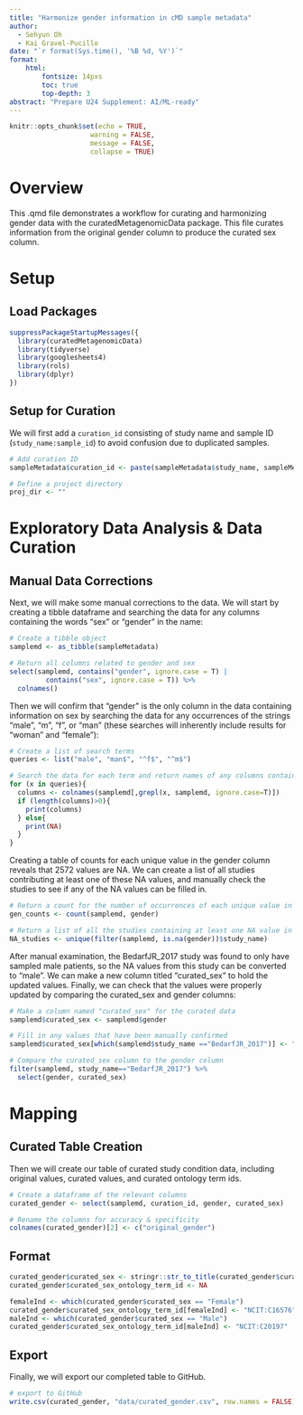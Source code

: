 ```yaml
---
title: "Harmonize gender information in cMD sample metadata"
author:
  - Sehyun Oh
  - Kai Gravel-Pucillo
date: "`r format(Sys.time(), '%B %d, %Y')`"
format:
    html:
        fontsize: 14pxs
        toc: true
        top-depth: 3
abstract: "Prepare U24 Supplement: AI/ML-ready"
---
```


```r
knitr::opts_chunk$set(echo = TRUE, 
                    warning = FALSE,
                    message = FALSE,
                    collapse = TRUE)
```

# Overview

This .qmd file demonstrates a workflow for curating and harmonizing gender data 
with the curatedMetagenomicData package.
This file curates information from the original gender column to produce the 
curated sex column.

# Setup
## Load Packages

```r
suppressPackageStartupMessages({
  library(curatedMetagenomicData)
  library(tidyverse)
  library(googlesheets4)
  library(rols)
  library(dplyr)
})
```

## Setup for Curation

We will first add a `curation_id` consisting of study name and sample ID (`study_name:sample_id`) to avoid confusion due to duplicated samples.

```r
# Add curation ID
sampleMetadata$curation_id <- paste(sampleMetadata$study_name, sampleMetadata$sample_id, sep = ":")

# Define a project directory
proj_dir <- ""
```

# Exploratory Data Analysis & Data Curation

## Manual Data Corrections

Next, we will make some manual corrections to the data.
We will start by creating a tibble dataframe and searching the data for any
columns containing the words "sex" or "gender" in the name:
```r
# Create a tibble object 
samplemd <- as_tibble(sampleMetadata)

# Return all columns related to gender and sex
select(samplemd, contains("gender", ignore.case = T) | 
         contains("sex", ignore.case = T)) %>%
  colnames()
```

Then we will confirm that "gender" is the only column in the data containing 
information on sex by searching the data for any occurrences of the strings
"male", "m", "f", or "man" (these searches will inherently include results for
"woman" and "female"):
```r
# Create a list of search terms
queries <- list("male", "man$", "^f$", "^m$")

# Search the data for each term and return names of any columns containing it
for (x in queries){
  columns <- colnames(samplemd[,grepl(x, samplemd, ignore.case=T)])
  if (length(columns)>0){
    print(columns)
  } else{
    print(NA)
  }
}
```

Creating a table of counts for each unique value in the gender column reveals 
that 2572 values are NA. We can create a list of all studies contributing at 
least one of these NA values, and manually check the studies to see if any 
of the NA values can be filled in.
```r
# Return a count for the number of occurrences of each unique value in "gender"
gen_counts <- count(samplemd, gender)

# Return a list of all the studies containing at least one NA value in the "gender" column
NA_studies <- unique(filter(samplemd, is.na(gender))$study_name)
```

After manual examination, the BedarfJR_2017 study was found to only have sampled
male patients, so the NA values from this study can be converted to "male". 
We can make a new column titled "curated_sex" to hold the updated values.
Finally, we can check that the values were properly updated by comparing the 
curated_sex and gender columns:
```r
# Make a column named "curated_sex" for the curated data
samplemd$curated_sex <- samplemd$gender

# Fill in any values that have been manually confirmed
samplemd$curated_sex[which(samplemd$study_name =="BedarfJR_2017")] <- "male"

# Compare the curated_sex column to the gender column
filter(samplemd, study_name=="BedarfJR_2017") %>%
  select(gender, curated_sex)
```


# Mapping

## Curated Table Creation

Then we will create our table of curated study condition data, including 
original values, curated values, and curated ontology term ids.
```r
# Create a dataframe of the relevant columns
curated_gender <- select(samplemd, curation_id, gender, curated_sex)

# Rename the columns for accuracy & specificity
colnames(curated_gender)[2] <- c("original_gender")
```

## Format
```r
curated_gender$curated_sex <- stringr::str_to_title(curated_gender$curated_sex)
curated_gender$curated_sex_ontology_term_id <- NA

femaleInd <- which(curated_gender$curated_sex == "Female")
curated_gender$curated_sex_ontology_term_id[femaleInd] <- "NCIT:C16576"
maleInd <- which(curated_gender$curated_sex == "Male")
curated_gender$curated_sex_ontology_term_id[maleInd] <- "NCIT:C20197"
```


## Export

Finally, we will export our completed table to GitHub.
```r
# export to GitHub
write.csv(curated_gender, "data/curated_gender.csv", row.names = FALSE)
```
